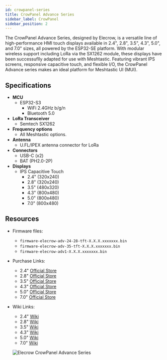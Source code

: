 ```yaml
---
id: crowpanel-series
title: CrowPanel Advance Series
sidebar_label: CrowPanel
sidebar_position: 2
---
```


The CrowPanel Advance Series, designed by Elecrow, is a versatile line of high-performance HMI touch displays available in 2.4", 2.8", 3.5", 4.3", 5.0", and 7.0" sizes, all powered by the ESP32-SE platform. With modular wireless support including LoRa via the SX1262 module, these displays have been successuflly adapted for use with Meshtastic. Featuring vibrant IPS screens, responsive capacitive touch, and flexible I/O, the CrowPanel Advance series makes an ideal platform for Meshtastic UI (MUI).

## Specifications

- **MCU**
  - ESP32-S3
    - WiFi 2.4GHz b/g/n
    - Bluetooth 5.0
- **LoRa Transceiver**
  - Semtech SX1262
- **Frequency options**
  - All Meshtastic options.
- **Antenna**
  - U.FL/IPEX antenna connector for LoRa
- **Connectors**
  - USB-C (x2)
  - BAT (PH2.0-2P)
- **Displays**
  - IPS Capacitive Touch
    - 2.4" (320x240)
    - 2.8" (320x240)
    - 3.5" (480x320)
    - 4.3" (800x480)
    - 5.0" (800x480)
    - 7.0" (800x480)

## Resources

- Firmware files:
  - `firmware-elecrow-adv-24-28-tft-X.X.X.xxxxxxx.bin`
  - `firmware-elecrow-adv-35-tft-X.X.X.xxxxxxx.bin`
  - `firmware-elecrow-adv1-X.X.X.xxxxxxx.bin`
- Purchase Links:
  - 2.4" [Official Store](https://www.elecrow.com/crowpanel-advance-2-4-hmi-ai-display-for-meshtastic-esp32-320x240-ips-artificial-intelligent-touchscreen.html)
  - 2.8" [Official Store](https://www.elecrow.com/crowpanel-advance-2-8-hmi-ai-display-for-meshtastic-esp32-320x240-artificial-ips-intelligent-touchscreen.html)
  - 3.5" [Official Store](https://www.elecrow.com/crowpanel-advance-3-5-hmi-esp32-ai-display-for-meshtastic-320x240-ips-artificial-intelligent-screen.html)
  - 4.3" [Official Store](https://www.elecrow.com/crowpanel-advance-4-3-hmi-ai-screen-for-meshtastic-esp32-800x480-ips-touch-artificial-intelligent-display-2.html)
  - 5.0" [Official Store](https://www.elecrow.com/crowpanel-advance-5inch-hmi-esp32-ai-display-800x480-ips-artificial-intelligent-touch-screen-support-meshtastic.html)
  - 7.0" [Official Store](https://www.elecrow.com/crowpanel-advance-7-0-hmi-esp32-ai-display-800x480-artificial-intelligent-ips-touch-screen-for-meshtastic.html)
- Wiki Links:

  - 2.4" [Wiki](https://www.elecrow.com/pub/wiki/CrowPanel_Advance_2.4-HMI_ESP32_AI_Display.html)
  - 2.8" [Wiki](https://www.elecrow.com/pub/wiki/CrowPanel_Advance_2.8-HMI_ESP32_AI_Display.html)
  - 3.5" [Wiki](https://www.elecrow.com/pub/wiki/CrowPanel_Advance_3.5-HMI_ESP32_AI_Display.html)
  - 4.3" [Wiki](https://www.elecrow.com/pub/wiki/CrowPanel_Advance_4.3-HMI_ESP32_AI_Display.html)
  - 5.0" [Wiki](https://www.elecrow.com/pub/wiki/CrowPanel_Advance_5.0-HMI_ESP32_AI_Display.html)
  - 7.0" [Wiki](https://www.elecrow.com/pub/wiki/ESP32_Display-7.0_inch%28Advance_Series%29wiki.html)

  ![Elecrow CrowPanel Advance Series](/img/hardware/elecrow/esp32_advance_hmi_3_5.webp)
